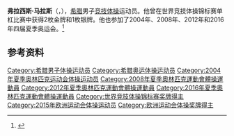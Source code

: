 {{NoteTA|G1=Sports}}
'''弗拉西斯·马拉斯'''（{{lang-el|Βλάσης Μάρας}}，{{bd|1983年|3月31日||}}），[[希腊|希腊]]男子[[竞技体操|竞技体操]]运动员。他曾在世界竞技体操锦标赛单杠比赛中获得2枚金牌和1枚银牌。他也参加了2004年、2008年、2012年和2016年四届夏季奥运会。<ref>{{Cite web|title=Vlasios MARAS|url=https://www.olympic.org/vlasios-maras|accessdate=2021-03-31|work=International Olympic Committee|archive-date=2016-10-05|archive-url=https://web.archive.org/web/20161005164513/https://www.olympic.org/vlasios-maras|dead-url=no}}</ref>

== 参考资料 ==
{{reflist}}

{{世界体操锦标赛男子单杠冠军}}

{{Authority control}}
{{DEFAULTSORT:Maras, Vlasios}}
[[Category:希腊男子体操运动员|Category:希腊男子体操运动员]]
[[Category:希腊奥运体操运动员|Category:希腊奥运体操运动员]]
[[Category:2004年夏季奥林匹克运动会体操运动员|Category:2004年夏季奥林匹克运动会体操运动员]]
[[Category:2008年夏季奧林匹克運動會體操運動員|Category:2008年夏季奧林匹克運動會體操運動員]]
[[Category:2012年夏季奧林匹克運動會體操運動員|Category:2012年夏季奧林匹克運動會體操運動員]]
[[Category:2016年夏季奧林匹克運動會體操運動員|Category:2016年夏季奧林匹克運動會體操運動員]]
[[Category:世界竞技体操锦标赛奖牌得主|Category:世界竞技体操锦标赛奖牌得主]]
[[Category:2015年欧洲运动会体操运动员|Category:2015年欧洲运动会体操运动员]]
[[Category:欧洲运动会体操奖牌得主|Category:欧洲运动会体操奖牌得主]]